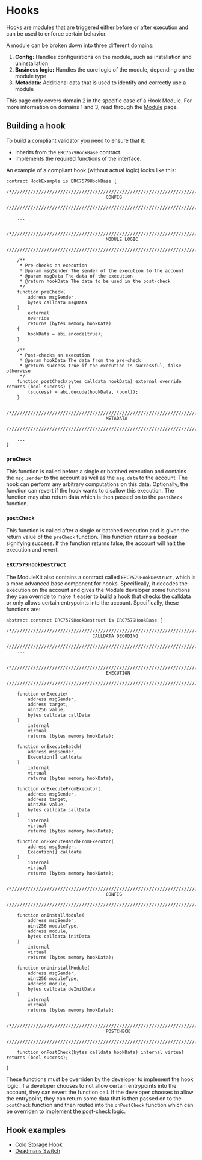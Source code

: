 # Hooks

Hooks are modules that are triggered either before or after execution and can be used to enforce certain behavior.

A module can be broken down into three different domains:

1. **Config:** Handles configurations on the module, such as installation and uninstallation
2. **Business logic:** Handles the core logic of the module, depending on the module type
3. **Metadata:** Additional data that is used to identify and correctly use a module

This page only covers domain 2 in the specific case of a Hook Module. For more information on domains 1 and 3, read through the [Module](./module.mdx) page.

## Building a hook

To build a compliant validator you need to ensure that it:

- Inherits from the `ERC7579HookBase` contract.
- Implements the required functions of the interface.

An example of a compliant hook (without actual logic) looks like this:

```solidity
contract HookExample is ERC7579HookBase {
    /*//////////////////////////////////////////////////////////////////////////
                                     CONFIG
    //////////////////////////////////////////////////////////////////////////*/

    ...

    /*//////////////////////////////////////////////////////////////////////////
                                     MODULE LOGIC
    //////////////////////////////////////////////////////////////////////////*/

    /**
     * Pre-checks an execution
     * @param msgSender The sender of the execution to the account
     * @param msgData The data of the execution
     * @return hookData The data to be used in the post-check
     */
    function preCheck(
        address msgSender,
        bytes calldata msgData
    )
        external
        override
        returns (bytes memory hookData)
    {
        hookData = abi.encode(true);
    }

    /**
     * Post-checks an execution
     * @param hookData The data from the pre-check
     * @return success true if the execution is successful, false otherwise
     */
    function postCheck(bytes calldata hookData) external override returns (bool success) {
        (success) = abi.decode(hookData, (bool));
    }

    /*//////////////////////////////////////////////////////////////////////////
                                     METADATA
    //////////////////////////////////////////////////////////////////////////*/

    ...
}
```

### `preCheck`

This function is called before a single or batched execution and contains the `msg.sender` to the account as well as the `msg.data` to the account. The hook can perform any arbitrary computations on this data. Optionally, the function can revert if the hook wants to disallow this execution. The function may also return data which is then passed on to the `postCheck` function.

### `postCheck`

This function is called after a single or batched execution and is given the return value of the `preCheck` function. This function returns a boolean signifying success. If the function returns false, the account will halt the execution and revert.

### `ERC7579HookDestruct`

The ModuleKit also contains a contract called `ERC7579HookDestruct`, which is a more advanced base component for hooks. Specifically, it decodes the execution on the account and gives the Module developer some functions they can override to make it easier to build a hook that checks the calldata or only allows certain entrypoints into the account. Specifically, these functions are:

```solidity
abstract contract ERC7579HookDestruct is ERC7579HookBase {
    /*//////////////////////////////////////////////////////////////////////////
                                CALLDATA DECODING
    //////////////////////////////////////////////////////////////////////////*/
    ...

    /*//////////////////////////////////////////////////////////////////////////
                                     EXECUTION
    //////////////////////////////////////////////////////////////////////////*/

    function onExecute(
        address msgSender,
        address target,
        uint256 value,
        bytes calldata callData
    )
        internal
        virtual
        returns (bytes memory hookData);

    function onExecuteBatch(
        address msgSender,
        Execution[] calldata
    )
        internal
        virtual
        returns (bytes memory hookData);

    function onExecuteFromExecutor(
        address msgSender,
        address target,
        uint256 value,
        bytes calldata callData
    )
        internal
        virtual
        returns (bytes memory hookData);

    function onExecuteBatchFromExecutor(
        address msgSender,
        Execution[] calldata
    )
        internal
        virtual
        returns (bytes memory hookData);

    /*//////////////////////////////////////////////////////////////////////////
                                     CONFIG
    //////////////////////////////////////////////////////////////////////////*/

    function onInstallModule(
        address msgSender,
        uint256 moduleType,
        address module,
        bytes calldata initData
    )
        internal
        virtual
        returns (bytes memory hookData);

    function onUninstallModule(
        address msgSender,
        uint256 moduleType,
        address module,
        bytes calldata deInitData
    )
        internal
        virtual
        returns (bytes memory hookData);

    /*//////////////////////////////////////////////////////////////////////////
                                     POSTCHECK
    //////////////////////////////////////////////////////////////////////////*/

    function onPostCheck(bytes calldata hookData) internal virtual returns (bool success);

}
```

These functions must be overriden by the developer to implement the hook logic. If a developer chooses to not allow certain entrypoints into the account, they can revert the function call. If the developer chooses to allow the entrypoint, they can return some data that is then passed on to the `postCheck` function and then routed into the `onPostCheck` function which can be overriden to implement the post-check logic.

## Hook examples

- [Cold Storage Hook](https://github.com/rhinestonewtf/modulekit-examples/blob/main/src/coldstorage-subaccount/ColdStorageHook.sol)
- [Deadmans Switch](https://github.com/rhinestonewtf/modulekit-examples/blob/main/src/deadman-switch/DeadmanSwitch.sol)
